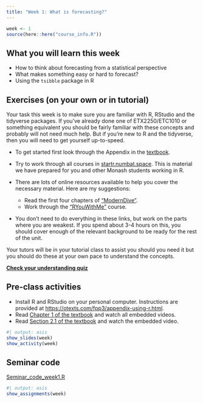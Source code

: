 ```yaml
---
title: "Week 1: What is forecasting?"
---
```


```r
week <- 1
source(here::here("course_info.R"))
```

## What you will learn this week

* How to think about forecasting from a statistical perspective
* What makes something easy or hard to forecast?
* Using the `tsibble` package in R

## Exercises (on your own or in tutorial)

Your task this week is to make sure you are familiar with R, RStudio and the tidyverse packages. If you've already done one of ETX2250/ETC1010 or something equivalent you should be fairly familiar with these concepts and probably will not need much help. But if you're new to R and the tidyverse, then you will need to get yourself up-to-speed. 

- To get started first look through the Appendix in the [textbook](https://otexts.com/fpp3/appendix-using-r.html).

- Try to work through all courses in [startr.numbat.space](https://startr.numbat.space/). This is material we have prepared for you and other Monash students working in R. 

- There are lots of online resources available to help you cover the necessary material. Here are my suggestions:

  - Read the first four chapters of ["ModernDive"](https://moderndive.netlify.app/).  
  - Work through the ["RYouWithMe"](https://rladiessydney.org/courses/ryouwithme/) course.
  
- You don't need to do everything in these links, but work on the parts where you are weakest. If you spend about 3-4 hours on this, you should cover enough of the relevant background to be ready for the rest of the unit.

Your tutors will be in your tutorial class to assist you should you need it but you should do these at your own pace to understand the concepts.

[**Check your understanding quiz**](https://learning.monash.edu/mod/quiz/view.php?id=2327331)

## Pre-class activities

* Install R and RStudio on your personal computer. Instructions are provided at [https://otexts.com/fpp3/appendix-using-r.html](https://otexts.com/fpp3/appendix-using-r.html).
* Read [Chapter 1 of the textbook](http://OTexts.com/fpp3/intro.html) and watch all embedded videos.
* Read [Section 2.1 of the textbook](https://otexts.com/fpp3/tsibbles.html#tsibbles) and watch the embedded video.


```r
#| output: asis
show_slides(week)
show_activity(week)
```


## Seminar code

::: {.callout appearance="minimal"}
<i class="bi bi-download"></i> [Seminar_code_week1.R](Seminar_code_week1.R){download="Seminar_code_week1.R"}
:::


```r
#| output: asis
show_assignments(week)
```
